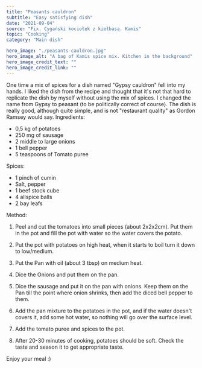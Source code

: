 ---
title: "Peasants cauldron"
subtitle: "Easy satisfying dish"
date: "2021-09-04"
source: "Fix. Cygański kociołek z kiełbasą. Kamis"
topic: "Cooking"
category: "Main dish" 

hero_image: "./peasants-cauldron.jpg"
hero_image_alt: "A bag of Kamis spice mix. Kitchen in the background"
hero_image_credit_text: ""
hero_image_credit_link: ""
---

One time a mix of spices for a dish named "Gypsy cauldron"
fell into my hands. I liked the dish from the recipe
and thought that it's not that hard to replicate the dish by myself without using the mix of spices. I changed the name from Gypsy to peasant (to be politically correct of course).
The dish is really good, although quite simple, and is not 
"restaurant quality" as Gordon Ramsey would say.
Ingredients:

- 0,5 kg of potatoes
- 250 mg of sausage
- 2 middle to large onions
- 1 bell pepper
- 5 teaspoons of Tomato puree

Spices: 
- 1 pinch of cumin
- Salt, pepper
- 1 beef stock cube 
- 4 allspice balls
- 2 bay leafs

Method:

1. Peel and cut the tomatoes into small pieces (about 2x2x2cm).
Put them in the pot and fill the pot with water so the water covers the potato.
2. Put the pot with potatoes on high heat, when it starts to boil
turn it down to low/medium.
3. Put the Pan with oil (about 3 tbsp) on medium heat.
4. Dice the Onions and put them on the pan.
5. Dice the sausage and put it on the pan with onions. Keep
them on the Pan till the point where onion shrinks, then
add the diced bell pepper to them.
6. Add the pan mixture to the potatoes in the pot, and if
the water doesn't covers it, add some hot water, so nothing will
go over the surface level.

7. Add the tomato puree and spices to the pot.
8. After 20-30 minutes of cooking, potatoes should be soft. Check
the taste and season it to get appropriate taste.

Enjoy your meal :)







